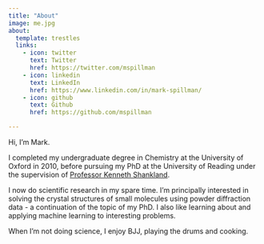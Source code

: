 ```yaml
---
title: "About"
image: me.jpg
about:
  template: trestles
  links:
    - icon: twitter
      text: Twitter
      href: https://twitter.com/mspillman
    - icon: linkedin
      text: LinkedIn
      href: https://www.linkedin.com/in/mark-spillman/
    - icon: github
      text: Github
      href: https://github.com/mspillman

---
```


Hi, I'm Mark.

I completed my undergraduate degree in Chemistry at the University of Oxford in 2010, before pursuing my PhD at the University of Reading under the supervision of [Professor Kenneth Shankland](https://www.reading.ac.uk/pharmacy/staff/professor-kenneth-shankland).

I now do scientific research in my spare time. I'm principally interested in solving the crystal structures of small molecules using powder diffraction data - a continuation of the topic of my PhD. I also like learning about and applying machine learning to interesting problems.

When I'm not doing science, I enjoy BJJ, playing the drums and cooking.
